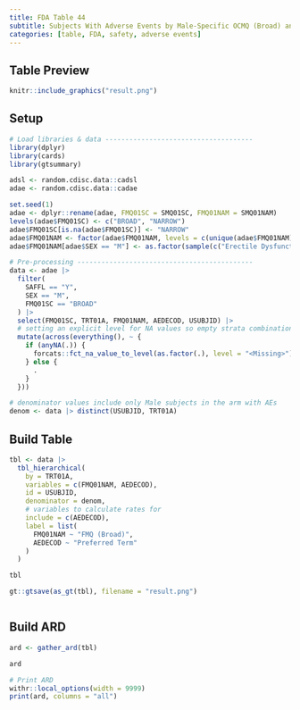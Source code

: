 ```yaml
---
title: FDA Table 44
subtitle: Subjects With Adverse Events by Male-Specific OCMQ (Broad) and Preferred Term, Male Safety Population, Pooled Analysis (or Trial X)
categories: [table, FDA, safety, adverse events]
---
```


::: panel-tabset
## Table Preview

```r
knitr::include_graphics("result.png")
```

## Setup

```r
# Load libraries & data -------------------------------------
library(dplyr)
library(cards)
library(gtsummary)

adsl <- random.cdisc.data::cadsl
adae <- random.cdisc.data::cadae

set.seed(1)
adae <- dplyr::rename(adae, FMQ01SC = SMQ01SC, FMQ01NAM = SMQ01NAM)
levels(adae$FMQ01SC) <- c("BROAD", "NARROW")
adae$FMQ01SC[is.na(adae$FMQ01SC)] <- "NARROW"
adae$FMQ01NAM <- factor(adae$FMQ01NAM, levels = c(unique(adae$FMQ01NAM), "Erectile Dysfunction", "Gynecomastia"))
adae$FMQ01NAM[adae$SEX == "M"] <- as.factor(sample(c("Erectile Dysfunction", "Gynecomastia"), sum(adae$SEX == "M"), replace = TRUE))

# Pre-processing --------------------------------------------
data <- adae |>
  filter(
    SAFFL == "Y",
    SEX == "M",
    FMQ01SC == "BROAD"
  ) |>
  select(FMQ01SC, TRT01A, FMQ01NAM, AEDECOD, USUBJID) |>
  # setting an explicit level for NA values so empty strata combinations are shown.
  mutate(across(everything(), ~ {
    if (anyNA(.)) {
      forcats::fct_na_value_to_level(as.factor(.), level = "<Missing>")
    } else {
      .
    }
  }))

# denominator values include only Male subjects in the arm with AEs
denom <- data |> distinct(USUBJID, TRT01A)
```

## Build Table

```r
tbl <- data |>
  tbl_hierarchical(
    by = TRT01A,
    variables = c(FMQ01NAM, AEDECOD),
    id = USUBJID,
    denominator = denom,
    # variables to calculate rates for
    include = c(AEDECOD),
    label = list(
      FMQ01NAM ~ "FMQ (Broad)",
      AEDECOD ~ "Preferred Term"
    )
  )

tbl
```

```r
gt::gtsave(as_gt(tbl), filename = "result.png")
```

```r
```

## Build ARD

```r
ard <- gather_ard(tbl)

ard
```

```r
# Print ARD
withr::local_options(width = 9999)
print(ard, columns = "all")
```
:::
